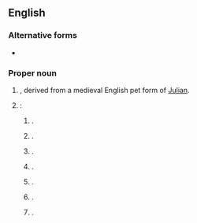 ==English==
{{wikipedia}}

===Alternative forms===
* {{sense|surname}} {{alter|en|Jowett}}

===Proper noun===
{{en-proper noun}}

# {{surname|en|[[patronymic]]|from=given names|nodot=1}}, derived from a medieval English pet form of [[Julian]].
# {{place|en|number of places|c/USA}}:
## {{place|en|village|co/Cumberland County|s/Illinois}}.
## {{place|en|unorganised territory|co/Aitkin County|s/Minnesota}}.
## {{place|en|unincorporated community|co/Madison County|s/Missouri}}.
## {{place|en|town|co/Greene County|s/New York}}.
## {{place|en|village|co/Harrison County|s/Ohio}}.
## {{place|en|city|co/Leon County|s/Texas}}.
## {{place|en|unincorporated community|co/St. Croix County|s/Wisconsin}}.